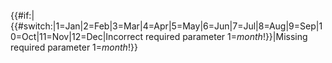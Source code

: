 <includeonly>{{#if:{{{1|}}}|{{#switch:{{MONTHNUMBER|{{{1}}}}}|1=Jan|2=Feb|3=Mar|4=Apr|5=May|6=Jun|7=Jul|8=Aug|9=Sep|10=Oct|11=Nov|12=Dec|Incorrect required parameter 1=''month''!}}|Missing required parameter 1=''month''!}}</includeonly><noinclude>

{{Documentation}}
<!-- Add categories and interwikis to the /doc subpage, not here! -->
</noinclude>